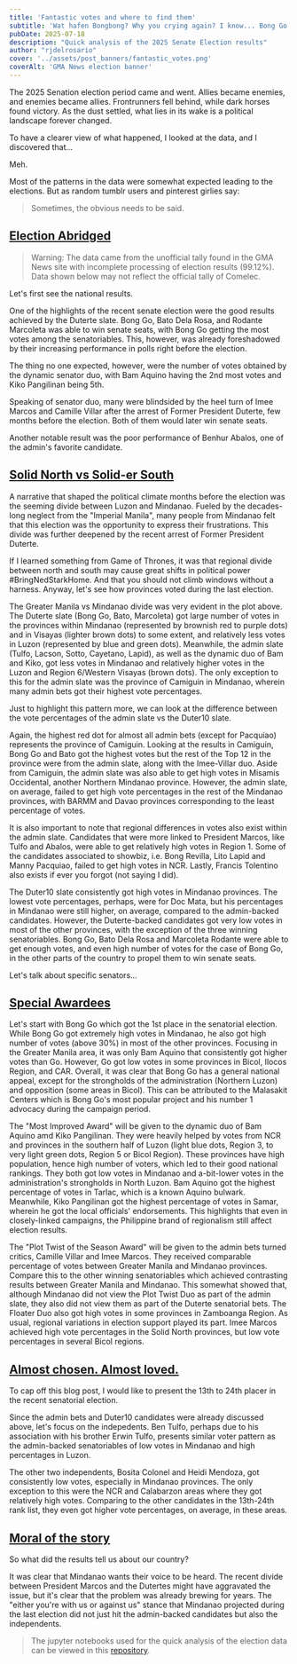 ```yaml
---
title: 'Fantastic votes and where to find them'
subtitle: 'Wat hafen Bongbong? Why you crying again? I know... Bong Go right?'
pubDate: 2025-07-18
description: "Quick analysis of the 2025 Senate Election results"
author: "rjdelrosario"
cover: '../assets/post_banners/fantastic_votes.png'
coverAlt: 'GMA News election banner'
---
```


The 2025 Senation election period came and went. Allies became enemies, and enemies became allies. Frontrunners fell behind, while dark horses found victory. As the dust settled, what lies in its wake is a political landscape forever changed.

To have a clearer view of what happened, I looked at the data, and I discovered that...

Meh.

Most of the patterns in the data were somewhat expected leading to the elections. But as random tumblr users and pinterest girlies say:

> Sometimes, the obvious needs to be said.

## <u>Election Abridged</u>

> Warning: The data came from the unofficial tally found in the GMA News site with incomplete processing of election results (99.12%). Data shown below may not reflect the official tally of Comelec.

Let's first see the national results.

<BlogPostImage src={results_national} alt='National senatorial election results' caption='National senatorial election results'/>

One of the highlights of the recent senate election were the good results achieved by the Duterte slate. Bong Go, Bato Dela Rosa, and Rodante Marcoleta was able to win senate seats, with Bong Go getting the most votes among the senatoriables. This, however, was already foreshadowed by their increasing performance in polls right before the election.

The thing no one expected, however, were the number of votes obtained by the dynamic senator duo, with Bam Aquino having the 2nd most votes and Kiko Pangilinan being 5th.

Speaking of senator duo, many were blindsided by the heel turn of Imee Marcos and Camille Villar after the arrest of Former President Duterte, few months before the election. Both of them would later win senate seats.

Another notable result was the poor performance of Benhur Abalos, one of the admin's favorite candidate.

## <u>Solid North vs Solid-er South</u>

A narrative that shaped the political climate months before the election was the seeming divide between Luzon and Mindanao. Fueled by the decades-long neglect from the "Imperial Manila", many people from Mindanao felt that this election was the opportunity to express their frustrations. This divide was further deepened by the recent arrest of Former President Duterte.

If I learned something from Game of Thrones, it was that regional divide between north and south may cause great shifts in political power #BringNedStarkHome. And that you should not climb windows without a harness. Anyway, let's see how provinces voted during the last election.

<BlogPostImage src={top12_per_province} alt='Percent of votes per province (Top 12)' caption='Percent of votes per province for the winning senatoriables'/>

The Greater Manila vs Mindanao divide was very evident in the plot above. The Duterte slate (Bong Go, Bato, Marcoleta) got large number of votes in the provinces within Mindanao (represented by brownish red to purple dots) and in Visayas (lighter brown dots) to some extent, and relatively less votes in Luzon (represented by blue and green dots). Meanwhile, the admin slate (Tulfo, Lacson, Sotto, Cayetano, Lapid), as well as the dynamic duo of Bam and Kiko, got less votes in Mindanao and relatively higher votes in the Luzon and Region 6/Western Visayas (brown dots). The only exception to this for the admin slate was the province of Camiguin in Mindanao, wherein many admin bets got their highest vote percentages.

Just to highlight this pattern more, we can look at the difference between the vote percentages of the admin slate vs the Duter10 slate.

<BlogPostImage src={results_admin} alt='Percent of votes per province (Admin Slate)' caption='Percent of votes per province for the admin-backed senatoriables'/>

Again, the highest red dot for almost all admin bets (except for Pacquiao) represents the province of Camiguin. Looking at the results in Camiguin, Bong Go and Bato got the highest votes but the rest of the Top 12 in the province were from the admin slate, along with the Imee-Villar duo. Aside from Camiguin, the admin slate was also able to get high votes in Misamis Occidental, another Northern Mindanao province. However, the admin slate, on average, failed to get high vote percentages in the rest of the Mindanao provinces, with BARMM and Davao provinces corresponding to the least percentage of votes.

It is also important to note that regional differences in votes also exist within the admin slate. Candidates that were more linked to President Marcos, like Tulfo and Abalos, were able to get relatively high votes in Region 1. Some of the candidates associated to showbiz, i.e. Bong Revilla, Lito Lapid and Manny Pacquiao, failed to get high votes in NCR. Lastly, Francis Tolentino also exists if ever you forgot (not saying I did).

<BlogPostImage src={results_duter10} alt='Percent of votes per province (Duter10)' caption='Percent of votes per province for the Duterte-backed senatoriables'/>

The Duter10 slate consistently got high votes in Mindanao provinces. The lowest vote percentages, perhaps, were for Doc Mata, but his percentages in Mindanao were still higher, on average, compared to the admin-backed candidates. However, the Duterte-backed candidates got very low votes in most of the other provinces, with the exception of the three winning senatoriables. Bong Go, Bato Dela Rosa and Marcoleta Rodante were able to get enough votes, and even high number of votes for the case of Bong Go, in the other parts of the country to propel them to win senate seats.

Let's talk about specific senators...

## <u>Special Awardees</u>

<BlogPostImage src={results_bong_go} alt='Percent of votes per province (Bong Go)' caption='Percent of votes per province (Bong Go)'/>

Let's start with Bong Go which got the 1st place in the senatorial election. While Bong Go got extremely high votes in Mindanao, he also got high number of votes (above 30%) in most of the other provinces. Focusing in the Greater Manila area, it was only Bam Aquino that consistently got higher votes than Go. However, Go got low votes in some provinces in Bicol, Ilocos Region, and CAR. Overall, it was clear that Bong Go has a general national appeal, except for the strongholds of the administration (Northern Luzon) and opposition (some areas in Bicol). This can be attributed to the Malasakit Centers which is Bong Go's most popular project and his number 1 advocacy during the campaign period.

<BlogPostImage src={results_bam_kiko} alt='Percent of votes per province (Bam and Kiko)' caption='Percent of votes per province (Bam and Kiko)'/>

The "Most Improved Award" will be given to the dynamic duo of Bam Aquino amd Kiko Pangilinan. They were heavily helped by votes from NCR and provinces in the southern half of Luzon (light blue dots, Region 3, to very light green dots, Region 5 or Bicol Region). These provinces have high population, hence high number of voters, which led to their good national rankings. They both got low votes in Mindanao and a-bit-lower votes in the administration's strongholds in North Luzon. Bam Aquino got the highest percentage of votes in Tarlac, which is a known Aquino bulwark. Meanwhile, Kiko Pangilinan got the highest percentage of votes in Samar, wherein he got the local officials' endorsements. This highlights that even in closely-linked campaigns, the Philippine brand of regionalism still affect election results.

<BlogPostImage src={results_cam_imee} alt='Percent of votes per province (Camille Villar and Imee Marcos)' caption='Percent of votes per province (Camille Villar and Imee Marcos)'/>

The "Plot Twist of the Season Award" will be given to the admin bets turned critics, Camille Villar and Imee Marcos. They received comparable percentage of votes between Greater Manila and Mindanao provinces. Compare this to the other winning senatoriables which achieved contrasting results between Greater Manila and Mindanao. This somewhat showed that, although Mindanao did not view the Plot Twist Duo as part of the admin slate, they also did not view them as part of the Duterte senatorial bets. The Floater Duo also got high votes in some provinces in Zamboanga Region. As usual, regional variations in election support played its part. Imee Marcos achieved high vote percentages in the Solid North provinces, but low vote percentages in several Bicol regions.

## <u>Almost chosen. Almost loved.</u>

To cap off this blog post, I would like to present the 13th to 24th placer in the recent senatorial election.

<BlogPostImage src={next12_per_province} alt='Percent of votes per province (13-24)' caption='Percent of votes per province for 13th-24th placers'/>

Since the admin bets and Duter10 candidates were already discussed above, let's focus on the indepedents. Ben Tulfo, perhaps due to his association with his brother Erwin Tulfo, presents similar voter pattern as the admin-backed senatoriables of low votes in Mindanao and high percentages in Luzon.

The other two independents, Bosita Colonel and Heidi Mendoza, got consistently low votes, especially in Mindanao provinces. The only exception to this were the NCR and Calabarzon areas where they got relatively high votes. Comparing to the other candidates in the 13th-24th rank list, they even got higher vote percentages, on average, in these areas.

## <u>Moral of the story</u>

So what did the results tell us about our country?

It was clear that Mindanao wants their voice to be heard. The recent divide between President Marcos and the Dutertes might have aggravated the issue, but it's clear that the problem was already brewing for years. The "either you're with us or against us" stance that Mindanao projected during the last election did not just hit the admin-backed candidates but also the independents.

> The jupyter notebooks used for the quick analysis of the election data can be viewed in this [repository](https://github.com/ronilojdelrosario/election_notebooks).